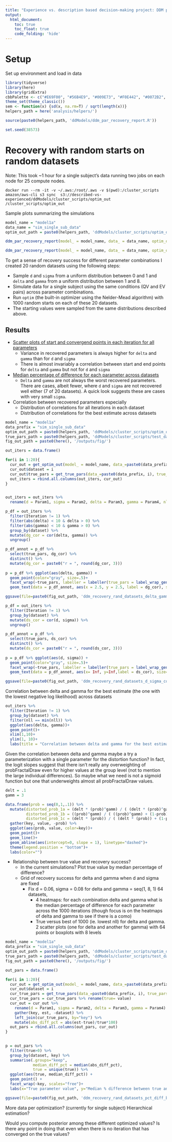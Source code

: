 ```yaml
---
title: "Experience vs. description based decision-making project: DDM parameter recovery with the `optim` function"
output: 
  html_document:
    toc: true
    toc_float: true
    code_folding: 'hide'
---
```


# Setup

Set up environment and load in data

```r
library(tidyverse)
library(here)
library(gridExtra)
cbbPalette <- c("#E69F00", "#56B4E9", "#009E73", "#F0E442", "#0072B2", "#D55E00", "#CC79A7")
theme_set(theme_classic())
sem <- function(x) {sd(x, na.rm=T) / sqrt(length(x))}
helpers_path = here('analysis/helpers/')

source(paste0(helpers_path, 'ddModels/ddm_par_recovery_report.R'))

set.seed(38573)
```

# Recovery with random starts on random datasets

Note: This took ~1 hour for a single subject's data running two jobs on each node for 25 compute nodes.

`docker run --rm -it -v ~/.aws:/root/.aws -v $(pwd):/cluster_scripts amazon/aws-cli s3 sync  s3://described-vs-experienced/ddModels/cluster_scripts/optim_out /cluster_scripts/optim_out`

Sample plots summarizing the simulations

```r
model_name = "model1a"
data_name = "sim_single_sub_data"
optim_out_path = paste0(helpers_path, 'ddModels/cluster_scripts/optim_out/')

ddm_par_recovery_report(model_ = model_name, data_ = data_name, optim_out_path_=optim_out_path)
```

```r
ddm_par_recovery_report(model_ = model_name, data_ = data_name, optim_out_path_=optim_out_path, diff_pct_plots_ = TRUE)
```

To get a sense of recovery success for different parameter combinations I created 20 random datasets using the following steps:   

- Sample `d` and `sigma` from a uniform distribution between 0 and 1 and `delta` and `gamma` from a uniform distribution between 1 and 8.   
- Simulate data for a single subject using the same conditions (QV and EV pairs) across parameter combinations.  
- Run `optim` (the built-in optimizer using the Nelder-Mead algorithm) with 1000 random starts on each of these 20 datasets.  
- The starting values were sampled from the same distributions described above.  

## Results

- [Scatter plots of start and convergend points in each iteration for all parameters](../outputs/fig/ddm_recovery_rand_datasets_scatter.pdf)  
  - Variance in recovered parameters is always higher for `delta` and `gamma` than for `d` and `sigma`  
  - There is almost invariably a correlation between start and end points for `delta` and `gamma` but not for `d` and `sigma`  
- [Median percentage of difference for each parameter across datasets](../outputs/fig/ddm_recovery_rand_datasets_diff_pct.pdf)
  - `Delta` and `gamma` are not always the worst recovered parameters. There are cases, albeit fewer, where `d` and `sigma` are not recovered well either (7 of 20 datasets). A quick look suggests these are cases with very small `sigma`.  
- Correlation between recovered parameters especially 
  - Distribution of correlations for all iterations in each dataset
  - Distribution of correlations for the best estimate across datasets

```r
model_name = "model1a"
data_prefix = "sim_single_sub_data"
optim_out_path = paste0(helpers_path, 'ddModels/cluster_scripts/optim_out/')
true_pars_path = paste0(helpers_path, 'ddModels/cluster_scripts/test_data/')
fig_out_path = paste0(here(), '/outputs/fig/')

out_iters = data.frame()

for(i in 1:20){
  cur_out = get_optim_out(model_ = model_name, data_=paste0(data_prefix, i), optim_out_path_ = optim_out_path, iters= TRUE)
  cur_out$dataset = i
  cur_out$true_pars = get_true_pars(data_=paste0(data_prefix, i), true_pars_path_ =  true_pars_path, return_str_ = TRUE)
  out_iters = rbind.all.columns(out_iters, cur_out)
}


out_iters = out_iters %>%
  rename(d = Param1, sigma = Param2, delta = Param3, gamma = Param4, nll = Result)
``` 

```r
p_df = out_iters %>%
  filter(Iteration != 1) %>%
  filter(abs(delta) < 10 & delta > 0) %>%
  filter(abs(gamma) < 10 & gamma > 0) %>%
  group_by(dataset) %>%
  mutate(dg_cor = cor(delta, gamma)) %>%
  ungroup()

p_df_annot = p_df %>% 
  select(true_pars, dg_cor) %>%
  distinct() %>%
  mutate(dg_cor = paste0("r = ", round(dg_cor, 3)))
  
p = p_df %>% ggplot(aes(delta, gamma)) +
  geom_point(color="gray", size=.5)+
  facet_wrap(~true_pars, labeller = labeller(true_pars = label_wrap_gen(26) ) ) +
  geom_text(data = p_df_annot, aes(x = 2.5, y = 2.5, label = dg_cor), size=3)

ggsave(file=paste0(fig_out_path, 'ddm_recovery_rand_datasets_delta_gamma_cor.pdf'), p, height = 8, width=11, units="in")

```

```r
p_df = out_iters %>%
  filter(Iteration != 1) %>%
  group_by(dataset) %>%
  mutate(ds_cor = cor(d, sigma)) %>%
  ungroup()

p_df_annot = p_df %>% 
  select(true_pars, ds_cor) %>%
  distinct() %>%
  mutate(ds_cor = paste0("r = ", round(ds_cor, 3)))
  
p = p_df %>% ggplot(aes(d, sigma)) +
  geom_point(color="gray", size=.5)+
  facet_wrap(~true_pars, labeller = labeller(true_pars = label_wrap_gen(26) ), scales="free") +
  geom_text(data = p_df_annot, aes(x= Inf, y=Inf,label = ds_cor), size=3, vjust = "top", hjust = "right")

ggsave(file=paste0(fig_out_path, 'ddm_recovery_rand_datasets_d_sigma_cor.pdf'), p, height = 8, width=11, units="in")

```

Correlation between delta and gamma for the best estimate (the one with the lowest negative log likelihood) across datasets

```r
out_iters %>%
  filter(Iteration != 1) %>%
  group_by(dataset) %>%
  filter(nll == min(nll)) %>%
  ggplot(aes(delta, gamma))+
  geom_point()+
  xlim(1,10)+
  ylim(1, 10)+
  labs(title = "Correlation between delta and gamma for the best estimate across datasets")
```

Given the correlation between delta and gamma maybe a try a parameterization with a single parameter for the distortion function? In fact, the logit slopes suggest that there isn't really any overweighting of probFractalDraw even for higher values at the group level (not to mention the large individual differences). So maybe what we need is not a sigmoid function but one that underweights almost all probFractalDraw values.

```r
delt = .1
gamm = 3

data.frame(prob = seq(0,1,.1)) %>%
  mutate(distorted_prob_1a = (delt * (prob)^gamm) / ( (delt * (prob)^gamm) + (1-prob)^gamm ),
         distorted_prob_1b = ((prob)^gamm) / ( ((prob)^gamm) + (1-prob)^gamm )  ,
         distorted_prob_1c = (delt * (prob)) / ( (delt * (prob)) + (1-prob)),) %>%
  gather(key, value, -prob) %>%
  ggplot(aes(prob, value, color=key))+
  geom_point()+
  geom_line()+
  geom_abline(aes(intercept=0, slope = 1), linetype="dashed")+
  theme(legend.position = "bottom")+
  labs(color="")
```

- Relationship between true value and recovery success?  
  - In the current simulations? Plot true value by median percentage of difference?
  - Grid of recovery success for delta and gamma when d and sigma are fixed
    - Fix d = 0.06, sigma = 0.08 for delta and gamma = seq(1, 8, 1) 64 datasets, 
      - 4 heatmaps: for each combination delta and gamma what is the median percentage of difference for each parameter across the 1000 iterations (though focus is on the heatmaps of delta and gamma to see if there is a como)
      - True versus best of 1000 (ie. lowest nll) for delta and gamma. 2 scatter plots (one for delta and another for gamma) with 64 points or boxplots with 8 levels

```r
model_name = "model1a"
data_prefix = "sim_single_sub_data"
optim_out_path = paste0(helpers_path, 'ddModels/cluster_scripts/optim_out/')
true_pars_path = paste0(helpers_path, 'ddModels/cluster_scripts/test_data/')
fig_out_path = paste0(here(), '/outputs/fig/')

out_pars = data.frame()

for(i in 1:20){
  cur_out = get_optim_out(model_ = model_name, data_=paste0(data_prefix, i), optim_out_path_ = optim_out_path, iters= FALSE)
  cur_out$dataset = i
  cur_true_pars = get_true_pars(data_=paste0(data_prefix, i), true_pars_path_ =  true_pars_path, return_str_ = FALSE)$true_pars
  cur_true_pars = cur_true_pars %>% rename(true= value)
  cur_out = cur_out %>%
    rename(d = Param1, sigma = Param2, delta = Param3, gamma = Param4) %>%
    gather(key, est, -dataset) %>%
    left_join(cur_true_pars, by="key") %>%
    mutate(abs_diff_pct = abs(est-true)/true*100)
  out_pars = rbind.all.columns(out_pars, cur_out)
}
  
```

```r
p = out_pars %>%
  filter(true>0) %>%
  group_by(dataset, key) %>%
  summarise(.groups="keep",
            median_diff_pct = median(abs_diff_pct),
            true = unique(true)) %>%
  ggplot(aes(true, median_diff_pct)) +
  geom_point() +
  facet_wrap(~key, scales="free")+
  labs(x="True parameter value", y="Median % difference between true and recovered value")

ggsave(file=paste0(fig_out_path, 'ddm_recovery_rand_datasets_pct_diff_by_true_value.pdf'), p, height = 8, width=11, units="in")
```

More data per optimization? (currently for single subject)
Hierarchical estimation?

Would you compute posterior among these different optimized values? Is there any point in doing that even when there is no iteration that has converged on the true values?

```r

```


